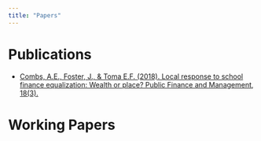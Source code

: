 ```yaml
---
title: "Papers"
---
```


# Publications

- [Combs, A.E., Foster, J., & Toma E.F. (2018). Local response to school finance equalization:  Wealth or place? Public Finance and Management, 18(3).](https://pfm.spaef.org/article/1856/Local-Responses-to-School-Finance-Equalization-Wealth-or-Place-)

# Working Papers